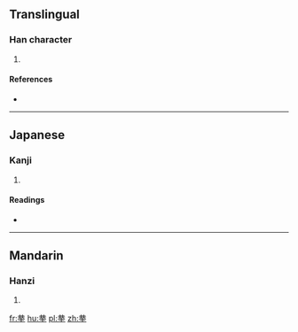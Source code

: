 ==Translingual==

===Han character===
{{Han char|rn=64|rad=手|as=06|sn=10|four=4450<sub>3</sub>|canj=廿金手 (TCQ)|ids=⿱[[共]][[手]]}}

# {{defn|Han|sort=手06}}

====References====
* {{Han ref|kx=0428.030|dkj=11995|dj=0777.010|hdz=31863.040|uh=62F2|ud=25330|bh=D1B1|bd=53681}}

----

==Japanese==

===Kanji===
{{ja-kanji|grade=|rs=手06}}

# {{defn|lang=ja|sort=手06}}

====Readings====
* {{ja-readings|on=[[きょう]] (kyō), [[く]] (ku), [[きょく]] (kyoku), [[こく]] (koku), [[きく]] (kiku)|kun=[[てかせ]] (tekase)}}

----

==Mandarin==

===Hanzi===
{{cmn-hanzi|pin=[[gǒng]] ([[gong3]])|wg=kung<sup>3</sup>}}

# {{defn|lang=cmn|sort=手06}}

[[fr:拲]]
[[hu:拲]]
[[pl:拲]]
[[zh:拲]]